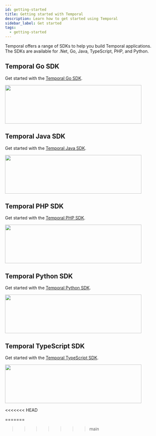```yaml
---
id: getting-started
title: Getting started with Temporal
description: Learn how to get started using Temporal
sidebar_label: Get started
tags:
  - getting-started
---
```


Temporal offers a range of SDKs to help you build Temporal applications.
The SDKs are available for .Net, Go, Java, TypeScript, PHP, and Python.

## Temporal Go SDK

Get started with the [Temporal Go SDK](https://learn.temporal.io/getting_started/go).

[<img src="/get-started/go.svg" width="450" height="127"/>](https://learn.temporal.io/getting_started/go)

## Temporal Java SDK

Get started with the [Temporal Java SDK](https://learn.temporal.io/getting_started/java).

[<img src="/get-started/java.svg" width="450" height="127"/>](https://learn.temporal.io/getting_started/java)

## Temporal PHP SDK

Get started with the [Temporal PHP SDK](https://learn.temporal.io/getting_started/php).

[<img src="/get-started/php.svg" width="450" height="127"/>](https://learn.temporal.io/getting_started/php)

## Temporal Python SDK

Get started with the [Temporal Python SDK](https://learn.temporal.io/getting_started/python).

[<img src="/get-started/python.svg" width="450" height="127"/>](https://learn.temporal.io/getting_started/python)

## Temporal TypeScript SDK

Get started with the [Temporal TypeScript SDK](https://learn.temporal.io/getting_started/typescript).

[<img src="/get-started/typescript.svg" width="450" height="127"/>](https://learn.temporal.io/getting_started/typescript)

<!--
[![](/get-started/dotnet.svg)](https://learn.temporal.io/getting_started/dotnet)
Get started with the [Temporal .NET SDK](https://learn.temporal.io/getting_started/dotnet).
[![](/get-started/ruby.svg)](https://learn.temporal.io/getting_started/ruby)
-->

<<<<<<< HEAD

=======

> > > > > > > main
